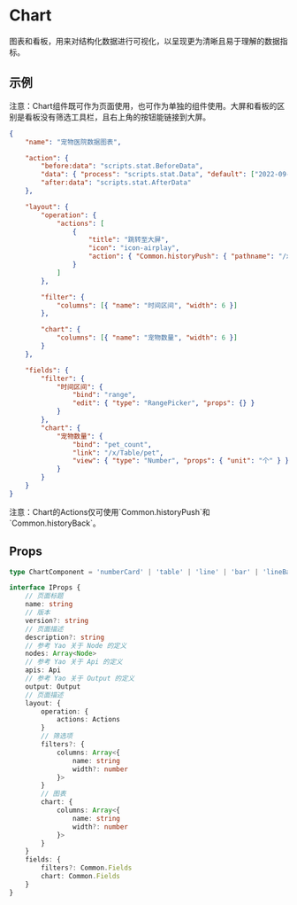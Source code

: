 # Chart

图表和看板，用来对结构化数据进行可视化，以呈现更为清晰且易于理解的数据指标。

## 示例

<Notice type='warning'>
	注意：Chart组件既可作为页面使用，也可作为单独的组件使用。大屏和看板的区别是看板没有筛选工具栏，且右上角的按钮能链接到大屏。
</Notice>

<Detail title="Show Code">

```json
{
	"name": "宠物医院数据图表",

	"action": {
		"before:data": "scripts.stat.BeforeData",
		"data": { "process": "scripts.stat.Data", "default": ["2022-09-20"] },
		"after:data": "scripts.stat.AfterData"
	},

	"layout": {
		"operation": {
			"actions": [
				{
					"title": "跳转至大屏",
					"icon": "icon-airplay",
					"action": { "Common.historyPush": { "pathname": "/x/Cool/demo" } }
				}
			]
		},

		"filter": {
			"columns": [{ "name": "时间区间", "width": 6 }]
		},

		"chart": {
			"columns": [{ "name": "宠物数量", "width": 6 }]
		}
	},

	"fields": {
		"filter": {
			"时间区间": {
				"bind": "range",
				"edit": { "type": "RangePicker", "props": {} }
			}
		},
		"chart": {
			"宠物数量": {
				"bind": "pet_count",
				"link": "/x/Table/pet",
				"view": { "type": "Number", "props": { "unit": "个" } }
			}
		}
	}
}
```

</Detail>

<Notice type='warning'>
	注意：Chart的Actions仅可使用`Common.historyPush`和`Common.historyBack`。
</Notice>

## Props

```ts
type ChartComponent = 'numberCard' | 'table' | 'line' | 'bar' | 'lineBar' | 'map' | 'pie'

interface IProps {
	// 页面标题
	name: string
	// 版本
	version?: string
	// 页面描述
	description?: string
	// 参考 Yao 关于 Node 的定义
	nodes: Array<Node>
	// 参考 Yao 关于 Api 的定义
	apis: Api
	// 参考 Yao 关于 Output 的定义
	output: Output
	// 页面描述
	layout: {
		operation: {
			actions: Actions
		}
		// 筛选项
		filters?: {
			columns: Array<{
				name: string
				width?: number
			}>
		}
		// 图表
		chart: {
			columns: Array<{
				name: string
				width?: number
			}>
		}
	}
	fields: {
		filters?: Common.Fields
		chart: Common.Fields
	}
}
```
